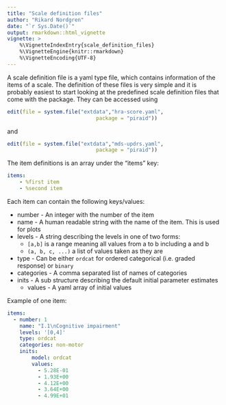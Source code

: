 ```yaml
---
title: "Scale definition files"
author: "Rikard Nordgren"
date: "`r Sys.Date()`"
output: rmarkdown::html_vignette
vignette: >
    %\VignetteIndexEntry{scale_definition_files}
    %\VignetteEngine{knitr::rmarkdown}
    %\VignetteEncoding{UTF-8}
---
```


A scale definition file is a yaml type file, which contains information of the items of a scale. The definition of these files is very simple and it is probably easiest to start looking at the predefined scale definition files that come with the package. They can be accessed using
```r
edit(file = system.file("extdata","hra-score.yaml", 
                             package = "piraid"))
```

and 

```r
edit(file = system.file("extdata","mds-updrs.yaml", 
                             package = "piraid"))
```


The item definitions is an array under the "items" key:

```yaml
items:
    - %first item
    - %second item
```

Each item can contain the following keys/values:

* number - An integer with the number of the item
* name - A human readable string with the name of the item. This is used for plots
* levels - A string describing the levels in one of two forms:
    * `[a,b]` is a range meaning all values from a to b including a and b
    * `(a, b, c, ...)` a list of values taken as they are
* type - Can be either `ordcat` for ordered categorical (i.e. graded response) or `binary`
* categories - A comma separated list of names of categories
* inits - A sub structure describing the default initial parameter estimates
    * values - A yaml array of initial values

Example of one item:

```yaml
items:
  - number: 1
    name: "I.1\nCognitive impairment"
    levels: '[0,4]'
    type: ordcat
    categories: non-motor
    inits:
        model: ordcat
        values:
          - 5.28E-01
          - 1.93E+00
          - 4.12E+00
          - 3.64E+00
          - 4.99E+01
```